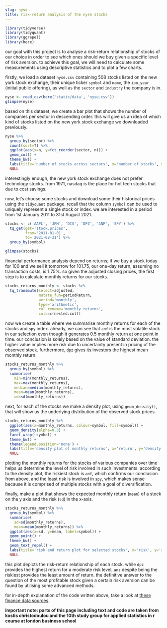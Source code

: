 ```yaml
---
slug: nyse
title: risk-return analysis of the nyse stocks
---
```


```r
library(tidyverse)
library(tidyquant)
library(ggrepel)
library(here)
```

our goal with this project is to analyse a risk-return relationship of stocks of our choice in order to see which ones should we buy given a specific level of risk aversion. to achieve this goal, we will need to calculate some measurements using descriptive statistics and to plot a few charts.

firstly, we load a dataset `nyse.csv` containing 508 stocks listed on the new york stock exchange, their unique ticker `symbol` and `name`, the `ipo_year` (initial public offering), as well as the `sector` and `industry` the company is in.

```r
nyse <- read_csv(here('static/data', 'nyse.csv'))
glimpse(nyse)
```

based on this dataset, we create a bar plot that shows the number of companies per sector in descending order. this will give us an idea of which kind of stocks listed on the new york stock exchange we downloaded previously.

```r
nyse %>%
  group_by(sector) %>%
  count(sort=T) %>%
  ggplot(aes(x=n, y=fct_reorder(sector, n))) +
  geom_col() +
  theme_bw() +
  labs(title='number of stocks across sectors', x='number of stocks', y='sector') +
  NULL
```

interestingly enough, the new york stock exchange does not prefer technology stocks. from 1971, nasdaq is the place for hot tech stocks that due to cost savings.

now, let's choose some stocks and download some their historical prices using the `tidyquant` package. recall that the column `symbol` can be used to uniquely represent a single stock or index. we are interested in a period from 1st January 2011 to 31st August 2021.

```r
stocks <- c('AAPL', 'JPM', 'DIS', 'DPZ', 'ANF', 'SPY') %>%
  tq_get(get='stock.prices',
         from='2011-01-01',
         to='2021-08-31') %>%
  group_by(symbol)

glimpse(stocks)
```

financial performance analysis depend on returns; if we buy a stock today for 100 and we sell it tomorrow for 101.75, our one-day return, assuming no transaction costs, is 1.75%. so given the adjusted closing prices, the first step is to calculate monthly returns for our stocks.

```r
stocks_returns_monthly <- stocks %>%
  tq_transmute(select=adjusted,
               mutate_fun=periodReturn,
               period='monthly',
               type='arithmetic',
               col_rename='monthly_returns',
               cols=c(nested.col))
```

now we create a table where we summarise monthly returns for each of the stocks and `spy` index. already, we can see that `anf` is the most volatile stock in our selection even though it generates 0.5 monthly return at one point in time. our conclusion is solely based on the value of standard deviation. the higher value implies more risk due to uncertainty present in pricing of the observed stock. furthermore, `dpz` gives its investors the highest mean monthly return.

```r
stocks_returns_monthly %>%
  group_by(symbol) %>%
  summarise(
    min=min(monthly_returns),
    max=max(monthly_returns),
    median=median(monthly_returns),
    mean=mean(monthly_returns),
    sd=sd(monthly_returns))
```

next, for each of the stocks we make a density plot, using `geom_density()`, that will show us the underlying distribution of the observed stock prices.

```r
stocks_returns_monthly %>%
  ggplot(aes(x=monthly_returns, colour=symbol, fill=symbol)) +
  geom_density(alpha=0.3) +
  facet_wrap(~symbol) +
  theme_bw() +
  theme(legend.position='none') +
  labs(title='density plot of monthly returns', x='return', y='density') +
  NULL
```

plotting the monthly returns for the stocks of various companies over time helps us determine the level of risk involved in such investments. according to the density plot, the riskiest stock is `anf`, which confirms our conclusion from above, and the least risk is involved in `spy`, which makes sense because it is comprised of multiple stocks with a goal of diversification.

finally, make a plot that shows the expected monthly return (`mean`) of a stock on the y axis and the risk (`sd`) in the x-axis.

```r
stocks_returns_monthly %>%
  group_by(symbol) %>%
  summarise(
    sd=sd(monthly_returns),
    mean=mean(monthly_returns)) %>%
  ggplot(aes(x=sd, y=mean, label=symbol)) +
  geom_point() +
  theme_bw() +
  geom_text_repel() +
  labs(title='risk and return plot for selected stocks', x='risk', y='return') +
  NULL
```

this plot depicts the risk-return relationship of each stock. while `dpz` provides the highest return for a moderate risk level, `anz` despite being the riskiest provides the least amount of return. the definitive answer to the question of the most profitable stock given a certain risk aversion can be found by utilising some advanced methods.

for in-depth explanation of the code written above, take a look at [these finance data sources](https://mam2022.netlify.app/reference/finance_data).

__important note: parts of this page including text and code are taken from kostis christodoulou and the 10th study group for applied statistics in r course at london business school__